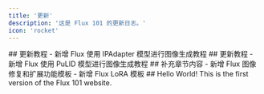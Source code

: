 ```yaml
---
title: '更新'
description: '这是 Flux 101 的更新日志。'
icon: 'rocket'
---
```


<Update label="2024-12-14" description="v0.4">
  ## 更新教程
  - 新增 Flux 使用 IPAdapter 模型进行图像生成教程
</Update>

<Update label="2024-12-13" description="v0.3">
  ## 更新教程
  - 新增 Flux 使用 PuLID 模型进行图像生成教程
</Update>

<Update label="2024-12-12" description="v0.2">
  ## 补充章节内容
  - 新增 Flux 图像修复和扩展功能模板
  - 新增 Flux LoRA 模板
</Update>


<Update label="2024-11-29" description="v0.1">
  ## Hello World!
  This is the first version of the Flux 101 website.
</Update>
